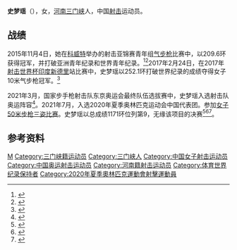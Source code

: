 {{Infobox sportsperson
| name = 史梦瑶
| image =  
| caption = 
| birth_date = {{Birth date and age|1998|1|5|df=y}}
| birth_place = [[河南|河南]][[三门峡市|三门峡市]]
| nationality = 中国
| sport = 射击
| event = 
| club = 
| medaltemplates = 
}}
'''史梦瑶'''（{{bd|1998年|1月5日|}}），女，[[河南|河南]][[三门峡|三门峡]]人，中国[[射击运动|射击]]运动员。

== 战绩 ==
2015年11月4日，她在[[科威特|科威特]]举办的射击亚锦赛青年组[[气步枪|气步枪]]比赛中，以209.6环获得冠军，并打破亚洲青年纪录和世界青年纪录。<ref >{{cite web |url=http://mt.sohu.com/20151106/n425528246.shtml |language= |title=三门峡17岁射击小将史梦瑶获亚锦赛冠军！ |publisher=三门峡生活网 |date=2015-11-06 |accessdate= |archive-date=2017-02-25 |archive-url=https://web.archive.org/web/20170225213637/http://mt.sohu.com/20151106/n425528246.shtml |dead-url=no }}</ref><ref >{{cite web |url=http://news.163.com/15/1106/07/B7NJCJ8U00014Q4P.html |language= |title=史梦瑶打破世界纪录获金牌 |publisher=大河报 |date=2015-11-06 |accessdate= |archive-date=2017-02-25 |archive-url=https://web.archive.org/web/20170225210647/http://news.163.com/15/1106/07/B7NJCJ8U00014Q4P.html |dead-url=no }}</ref>2017年2月24日，在2017年[[射击世界杯|射击世界杯]][[印度|印度]][[新德里|新德里]]站比赛中，史梦瑶以252.1环打破世界纪录的成绩夺得女子10米气步枪冠军。<ref >{{cite web |url=http://news.dahe.cn/2017/02-25/108330005.html |language= |title=扬威印度射击世界杯 河南小将破世界纪录夺冠 |publisher=大河网-河南日报 |date=2017年2月25日 |accessdate= |archive-date=2017年2月26日 |archive-url=https://web.archive.org/web/20170226045607/http://news.dahe.cn/2017/02-25/108330005.html |dead-url=no }}</ref>

2021年3月，国家步手枪射击队东京奥运会最终队伍选拔赛中，史梦瑶入选射击队奥运阵容<ref>{{cite news |title=32岁首入射击奥运阵容，陈东琦要向杜丽学习 |url=https://www.bjnews.com.cn/detail/161689680215729.html |accessdate=2021-08-07 |work=新京报 |agency=新京报 - 好新闻，无止境 |archive-date=2021-08-07 |archive-url=https://web.archive.org/web/20210807082929/https://www.bjnews.com.cn/detail/161689680215729.html |dead-url=no }}</ref>。2021年7月，入选2020年夏季奥林匹克运动会中国代表团。参加[[2020年夏季奧林匹克運動會射擊女子50公尺步槍三姿比賽|女子50米步枪三姿比赛]]。史梦瑶以总成绩1171环位列第9，无缘该项目的决赛<ref>{{cite news |title=[图]女子50米步枪三姿预赛：史梦瑶、陈东琦皆出局 |url=https://2020.cctv.com/2021/07/31/PHOA1lB0LnEnwbAvkfhmKWRu210731.shtml#yBHWhf7jcNYk210731_1 |accessdate=2021-08-07 |work=央视网 |agency=央视网 |archive-date=2021-08-07 |archive-url=https://web.archive.org/web/20210807082928/https://2020.cctv.com/2021/07/31/PHOA1lB0LnEnwbAvkfhmKWRu210731.shtml#yBHWhf7jcNYk210731_1 |dead-url=no }}</ref><ref>{{cite news |title=奥运-射击女子50米步枪三姿资格赛 史梦瑶第9陈东琦第19 |url=https://new.qq.com/omn/SPO20210/SPO2021073100450600.html |accessdate=2021-08-07 |work=腾讯网 |agency=腾讯网 |archive-date=2021-08-07 |archive-url=https://web.archive.org/web/20210807082928/https://new.qq.com/omn/SPO20210/SPO2021073100450600.html |dead-url=no }}</ref><ref>{{cite news |title=女子步枪三姿射击，中国选手史梦瑶、陈东琦无缘决赛 |url=https://www.thepaper.cn/newsDetail_forward_13832029 |accessdate=2021-08-07 |work=澎湃新闻-The Paper |agency=澎湃新闻-The Paper |archive-date=2021-08-07 |archive-url=https://web.archive.org/web/20210807082932/https://www.thepaper.cn/newsDetail_forward_13832029 |dead-url=no }}</ref>。
== 参考资料 ==
{{reflist}}

{{DEFAULTSORT:SHI史}}
[[Category:史姓|M]]
[[Category:三门峡籍运动员|Category:三门峡籍运动员]]
[[Category:三门峡人|Category:三门峡人]]
[[Category:中国女子射击运动员|Category:中国女子射击运动员]]
[[Category:中国奥运射击运动员|Category:中国奥运射击运动员]]
[[Category:河南籍射击运动员|Category:河南籍射击运动员]]
[[Category:体育世界纪录保持者|Category:体育世界纪录保持者]]
[[Category:2020年夏季奧林匹克運動會射擊運動員|Category:2020年夏季奧林匹克運動會射擊運動員]]